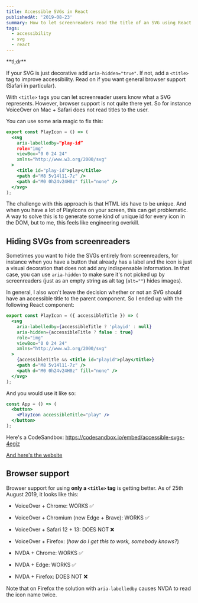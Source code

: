 ```yaml
---
title: Accessible SVGs in React
publishedAt: '2019-08-23'
summary: How to let screenreaders read the title of an SVG using React
tags:
  - accessibility
  - svg
  - react
---
```


<Disclaimer>
  **tl;dr**
  
  If your SVG is just decorative add `aria-hidden="true"`. If not, add a `<title>` tag to improve accessibility.
  Read on if you want general browser support (Safari in particular).
</Disclaimer>

With `<title>` tags you can let screenreader users know what a SVG represents. However, browser support is not quite there yet. So for instance VoiceOver on Mac + Safari does not read titles to the user.

You can use some aria magic to fix this:

```jsx
export const PlayIcon = () => (
  <svg
    aria-labelledby=“play-id”
    role="img"
    viewBox="0 0 24 24"
    xmlns="http://www.w3.org/2000/svg"
  >
    <title id="play-id">play</title>
    <path d="M8 5v14l11-7z" />
    <path d="M0 0h24v24H0z" fill="none" />
  </svg>
);
```

The challenge with this approach is that HTML ids have to be unique. And when you have a lot of PlayIcons on your screen, this can get problematic. A way to solve this is to generate some kind of unique id for every icon in the DOM, but to me, this feels like engineering overkill.

## Hiding SVGs from screenreaders

Sometimes you want to hide the SVGs entirely from screenreaders, for instance when you have a button that already has a label and the icon is just a visual decoration that does not add any indispensable information. In that case, you can use `aria-hidden` to make sure it's not picked up by screenreaders (just as an empty string as alt tag (`alt=""`) hides images).

In general, I also won't leave the decision whether or not an SVG should have an accessible title to the parent component. So I ended up with the following React component:

```jsx
export const PlayIcon = ({ accessibleTitle }) => (
  <svg
    aria-labelledby={accessibleTitle ? 'playid' : null}
    aria-hidden={accessibleTitle ? false : true}
    role="img"
    viewBox="0 0 24 24"
    xmlns="http://www.w3.org/2000/svg"
  >
    {accessibleTitle && <title id="playid">play</title>}
    <path d="M8 5v14l11-7z" />
    <path d="M0 0h24v24H0z" fill="none" />
  </svg>
);
```

And you would use it like so:

```jsx
const App = () => (
  <button>
    <PlayIcon accessibleTitle="play" />
  </button>
);
```

Here's a CodeSandbox: https://codesandbox.io/embed/accessible-svgs-4egiz

[And here's the website](https://4egiz.csb.app/)

## Browser support

Browser support for using **only a `<title>` tag** is getting better. As of 25th August 2019, it looks like this:

- VoiceOver + Chrome: WORKS ✅
- VoiceOver + Chromium (new Edge + Brave): WORKS ✅
- VoiceOver + Safari 12 + 13: DOES NOT ❌
- VoiceOver + Firefox: (_how do I get this to work, somebody knows?_)

- NVDA + Chrome: WORKS ✅
- NVDA + Edge: WORKS ✅
- NVDA + Firefox: DOES NOT ❌

Note that on Firefox the solution with `aria-labelledby` causes NVDA to read the icon name twice.
